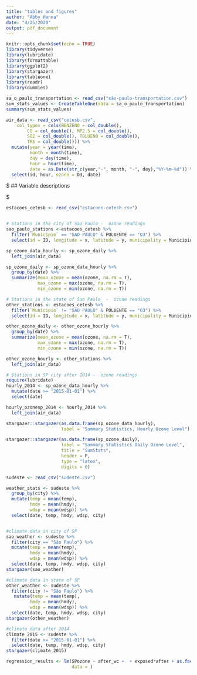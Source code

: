 ```yaml
---
title: "tables and figures"
author: "Abby Hanna"
date: "4/25/2020"
output: pdf_document
---
```




```r
knitr::opts_chunk$set(echo = TRUE)
library(tidyverse)
library(lubridate)
library(formattable)
library(ggplot2)
library(stargazer)
library(tableone)
library(readr) 
library(dummies)
```


```r
sa_o_paulo_transportation <- read_csv("são-paulo-transportation.csv")
sum_stats_values <- CreateTableOne(data = sa_o_paulo_transportation)
summary(sum_stats_values)
```



```r

air_data <- read_csv("cetesb.csv", 
    col_types = cols(BENZENO = col_double(), 
        CO = col_double(), MP2.5 = col_double(), 
        SO2 = col_double(), TOLUENO = col_double(), 
        TRS = col_double())) %>% 
  mutate(year = year(time),
         month = month(time),
         day = day(time),
         hour = hour(time),
         date = as.Date(str_c(year,"-", month, "-", day),"%Y-%m-%d")) %>% 
  select(id, hour, ozone = O3, date) 
```


$
## Variable descriptions 

\begin{table}
\centering
\caption{Variable definitions}
\label{variableDefinitions}
\begin{tabular}{ll}
\hline
Variable name      & Description                                  \\
\hline
\hline
id                 & Identification number for city               \\
hour               & Hour recorded at station                     \\
mean_ozone         & Daily average ozone level                    \\
min_ozone          & Daily average minimum ozone level            \\
max_ozone          & Daily average maximum ozone level            \\
after_WC           & Dummy variable: 1 if city of São Paulo, 0 if other \\
date               & Day recorded at station                      \\                            
temperature        & Average temperature recorded                 \\
windspeed          & Average windspeed recorded                   \\
humidity           & Average humidity recorded                    \\
\hline
\end{tabular}
\end{table}
$




```r
estacoes_cetesb <- read_csv("estacoes-cetesb.csv")


# Stations in the city of Sao Paulo -  ozone readings  
sao_paulo_stations <-estacoes_cetesb %>% 
  filter(`Municipio` == "SAO PAULO" & POLUENTE == "O3") %>% 
  select(id = ID, longitude = x, latitude = y, municipality = Municipio)

sp_ozone_data_hourly <- sp_ozone_daily %>% 
  left_join(air_data)

sp_ozone_daily <- sp_ozone_data_hourly %>% 
  group_by(date) %>% 
  summarize(mean_ozone = mean(ozone, na.rm = T), 
            max_ozone = max(ozone, na.rm = T),
            min_ozone = min(ozone, na.rm = T))

# Stations in the state of Sao Paulo  -  ozone readings
other_stations <- estacoes_cetesb %>%
  filter(`Municipio` != "SAO PAULO" & POLUENTE == "O3") %>%
  select(id = ID, longitude = x, latitude = y, municipality = Municipio)

other_ozone_daily <- other_ozone_hourly %>% 
  group_by(date) %>% 
  summarize(mean_ozone = mean(ozone, na.rm = T), 
            max_ozone = max(ozone, na.rm = T),
            min_ozone = min(ozone, na.rm = T))

other_ozone_hourly <- other_stations %>%
  left_join(air_data)

# Stations in SP city after 2014 -  ozone readings
require(lubridate)
hourly_2014 <- sp_ozone_data_hourly %>%
  mutate(date >= "2015-01-01") %>%
  select(date)

hourly_ozonesp_2014 <- hourly_2014 %>%
  left_join(air_data)


```


```r

stargazer::stargazer(as.data.frame(sp_ozone_data_hourly),
                     label = "Summary Statistics, Hourly Ozone Level")

stargazer::stargazer(as.data.frame(sp_ozone_daily),
                     label = "Summary Statistics Daily Ozone Level",
                     title = "SumStats", 
                     header = F, 
                     type = "latex",
                     digits = 0)

```




```r
sudeste <- read_csv("sudeste.csv")

weather_stats <- sudeste %>% 
  group_by(city) %>%
  mutate(temp = mean(temp),
         hmdy = mean(hmdy),
         wdsp = mean(wdsp)) %>%
  select(date, temp, hmdy, wdsp, city)


#climate data in city of SP
sao_weather <- sudeste %>%
  filter(city == "São Paulo") %>%
  mutate(temp = mean(temp),
         hmdy = mean(hmdy),
         wdsp = mean(wdsp)) %>%
  select(date, temp, hmdy, wdsp, city)
stargazer(sao_weather)

#climate data in state of SP
other_weather <- sudeste %>%
  filter(city != "São Paulo") %>%
   mutate(temp = mean(temp),
         hmdy = mean(hmdy),
         wdsp = mean(wdsp)) %>%
  select(date, temp, hmdy, wdsp, city)
stargazer(other_weather)

#climate data after 2014
climate_2015 <- sudeste %>%
  filter(date >= "2015-01-01") %>%
  select(date, temp, hmdy, wdsp, city)
stargazer(climate_2015)


```





```r

regression_results <- lm(SPozone ~ after_wc +  + exposed*after + as.factor(hour) + mean(temp) + mean(wdsp) + mean(hmdy), 
                         data = )                  
                 

```








